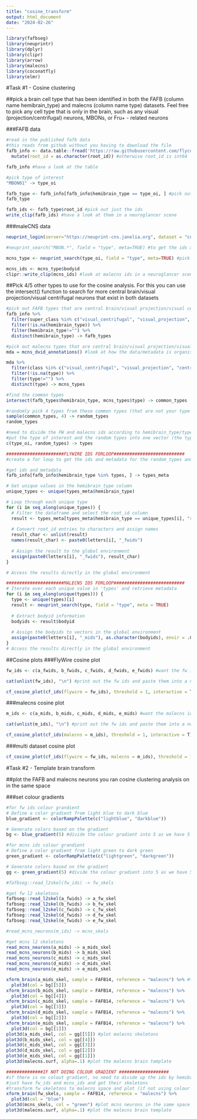 ```yaml
---
title: "cosine_transform"
output: html_document
date: "2024-02-26"
---
```


```r
library(fafbseg)
library(neuprintr)
library(dplyr)
library(clipr)
library(arrow)
library(malecns)
library(coconatfly)
library(elmr)
```


#Task #1 - Cosine clustering

##pick a brain cell type that has been identified in both the FAFB (column name hemibrain_type) and malecns (column name type) datasets. Feel free to pick any cell type that is only in the brain, such as any visual (projection/centrifugal) neurons, MBONs, or Fru+ - related neurons

###FAFB data
```r
#read in the published fafb data
#this reads from github without you having to download the file 
fafb_info <- data.table::fread('https://raw.githubusercontent.com/flyconnectome/flywire_annotations/main/supplemental_files/Supplemental_file1_neuron_annotations.tsv') %>% 
  mutate(root_id = as.character(root_id)) #otherwise root_id is int64 

fafb_info #have a look at the table
```

```r
#pick type of interest
"MBON01" -> type_oi

fafb_type <- fafb_info[fafb_info$hemibrain_type == type_oi, ] #pick out the FAFB ids of interest and their metadata
fafb_type
```

```r
fafb_ids <- fafb_type$root_id #pick out just the ids
write_clip(fafb_ids) #have a look at them in a neuroglancer scene
```

###maleCNS data
```r
neuprint_login(server="https://neuprint-cns.janelia.org", dataset = "cns") #login to neurpint and the malecns dataset
```


```r
#neuprint_search("MBON.*", field = "type", meta=TRUE) #to get the ids and metadata for all MBONS in the dataset

mcns_type <- neuprint_search(type_oi, field = "type", meta=TRUE) #pick out the malecns ids of interest and their metadata
```

```r
mcns_ids <- mcns_type$bodyid
clipr::write_clip(mcns_ids) #look at malecns ids in a neuroglancer scene
```


##Pick 4/5 other types to use for the cosine analysis. For this you can use the intersect() function to search for more central brain/visual projection/visual centrifugal neurons that exist in both datasets
```r
#pick out FAFB types that are central brain/visual projection/visual centrifugal neurons
fafb_info %>% 
  filter(super_class %in% c("visual_centrifugal", "visual_projection", "central")) %>% 
  filter(!is.na(hemibrain_type)) %>% 
  filter(hemibrain_type!="") %>% 
  distinct(hemibrain_type) -> fafb_types
```

```r
#pick out malecns types that are central brain/visual projection/visual centrifugal neurons
mda = mcns_dvid_annotations() #look at how the data/metadata is organised
```

```r
mda %>% 
  filter(class %in% c("visual_centrifugal", "visual_projection", "central")) %>% 
  filter(!is.na(type)) %>% 
  filter(type!="") %>% 
  distinct(type) -> mcns_types
```

```r
#find the common types
intersect(fafb_types$hemibrain_type, mcns_types$type) -> common_types

#randomly pick 4 types from these common types (that are not your type of interest)
sample(common_types, 4) -> random_types
random_types
```


```r
#need to divide the FW and malecns ids according to hemibrain_type/type
#put the type of interest and the random types into one vector (the types vector does not have ids - applicable to both datasets)
c(type_oi, random_types) -> types
```

```r
######################FLYWIRE IDS FORLOOP###########################
#create a for loop to get the ids and metadata for the random_types and assign them to vectors

#get ids and metadata
fafb_info[fafb_info$hemibrain_type %in% types, ] -> types_meta

# Get unique values in the hemibrain_type column
unique_types <- unique(types_meta$hemibrain_type)

# Loop through each unique type
for (i in seq_along(unique_types)) {
  # Filter the dataframe and select the root_id column
  result <- types_meta[types_meta$hemibrain_type == unique_types[i], "root_id"]
  
  # Convert root_id entries to characters and assign names
  result_char <- unlist(result)
  names(result_char) <- paste0(letters[i], "_fwids")
  
  # Assign the result to the global environment
  assign(paste0(letters[i], "_fwids"), result_char)
}

# Access the results directly in the global environment

```

```r
######################MALECNS IDS FORLOOP###########################
# Iterate over each unique value in 'types' and retrieve metadata
for (i in seq_along(unique(types))) {
  type <- unique(types)[i]
  result <- neuprint_search(type, field = "type", meta = TRUE)
  
  # Extract bodyid information
  bodyids <- result$bodyid
  
  # Assign the bodyids to vectors in the global environment
  assign(paste0(letters[i], "_mids"), as.character(bodyids), envir = .GlobalEnv)
}
# Access the results directly in the global environment
```

##Cosine plots
###FlyWire cosine plot
```r
fw_ids <- c(a_fwids, b_fwids, c_fwids, d_fwids, e_fwids) #want the fw ids in one vector for cosine plot

cat(unlist(fw_ids), "\n") #print out the fw ids and paste them into a neuroglancer link and inspect them quickly
```

```r
cf_cosine_plot(cf_ids(flywire = fw_ids), threshold = 1, interactive = T) #run a cosine plot 
```

###malecns cosine plot
```r
m_ids <- c(a_mids, b_mids, c_mids, d_mids, e_mids) #want the malecns ids in one vector for cosine plot

cat(unlist(m_ids), "\n") #print out the fw ids and paste them into a neuroglancer link and inspect them quickly
```

```r
cf_cosine_plot(cf_ids(malecns = m_ids), threshold = 1, interactive = T)
```

###multi dataset cosine plot
```r
cf_cosine_plot(cf_ids(flywire = fw_ids, malecns = m_ids), threshold = 1, interactive = T)
```


#Task #2 - Template brain transform

##plot the FAFB and malecns neurons you ran cosine clustering analysis on in the same space

###set colour gradients 
```r
#for fw ids colour grandient
# Define a color gradient from light blue to dark blue
blue_gradient <- colorRampPalette(c("lightblue", "darkblue"))

# Generate colors based on the gradient
bg <- blue_gradient(5) #divide the colour gradient into 5 as we have 5 types
```

```r
#for mcns ids colour grandient
# Define a color gradient from light green to dark green
green_gradient <- colorRampPalette(c("lightgreen", "darkgreen"))

# Generate colors based on the gradient
gg <- green_gradient(5) #divide the colour gradient into 5 as we have 5 types
```

```r
#fafbseg::read_l2skel(fw_ids) -> fw_skels

#get fw l2 skeletons
fafbseg::read_l2skel(a_fwids) -> a_fw_skel
fafbseg::read_l2skel(b_fwids) -> b_fw_skel
fafbseg::read_l2skel(c_fwids) -> c_fw_skel
fafbseg::read_l2skel(d_fwids) -> d_fw_skel
fafbseg::read_l2skel(e_fwids) -> e_fw_skel
```

```r
#read_mcns_neurons(m_ids) -> mcns_skels

#get mcns l2 skeletons
read_mcns_neurons(a_mids) -> a_mids_skel
read_mcns_neurons(b_mids) -> b_mids_skel
read_mcns_neurons(c_mids) -> c_mids_skel
read_mcns_neurons(d_mids) -> d_mids_skel
read_mcns_neurons(e_mids) -> e_mids_skel
```

```r
xform_brain(a_mids_skel, sample = FAFB14, reference = "malecns") %>% #transform fw skeletons to malecns space and plot
  plot3d(col = bg[[5]])
xform_brain(b_mids_skel, sample = FAFB14, reference = "malecns") %>% 
  plot3d(col = bg[[4]])
xform_brain(c_mids_skel, sample = FAFB14, reference = "malecns") %>% 
  plot3d(col = bg[[3]])
xform_brain(d_mids_skel, sample = FAFB14, reference = "malecns") %>% 
  plot3d(col = bg[[2]])
xform_brain(e_mids_skel, sample = FAFB14, reference = "malecns") %>% 
  plot3d(col = bg[[1]])
plot3d(a_mids_skel, col = gg[[5]]) #plot malecns skeletons
plot3d(b_mids_skel, col = gg[[4]])
plot3d(c_mids_skel, col = gg[[3]])
plot3d(d_mids_skel, col = gg[[2]])
plot3d(e_mids_skel, col = gg[[1]])
plot3d(malecns.surf, alpha=.1) #plot the malecns brain template
```


```r
##############IF NOT DOING COLOUR GRADIENT ###################
#if there is no colout gradient, no need to divide up the ids by hemibrain_type/type
#just have fw_ids and mcns_ids and get their skeletons
#transform fw skeletons to malecns space and plot (if not using colour gradient)
xform_brain(fw_skels, sample = FAFB14, reference = "malecns") %>% 
  plot3d(col = "blue")
plot3d(mcns_skels, col = "green") #plot mcns neurons in the same space
plot3d(malecns.surf, alpha=.1) #plot the malecns brain template
```







